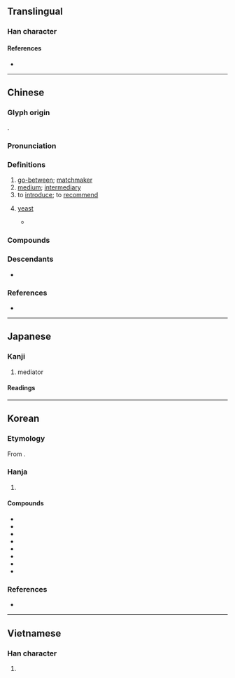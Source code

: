 {{character info}}
==Translingual==

===Han character===
{{Han char|rn=38|rad=女|as=09|sn=12|four=44494|canj=VTMD|ids=⿰女某}}

====References====
* {{Han ref|kx=0266.370|dkj=06498|dj=0533.380|hdz=21063.130|uh=5A92|ud=23186|bh=B443|bd=46147}}

----

==Chinese==
{{zh-forms}}

===Glyph origin===
{{Han etym}}
{{Han compound|女|某|ls=psc|c1=s|c2=p|t1=woman}}.

===Pronunciation===
{{zh-pron
|m=méi
|dg=мый1
|c=mui4
|h=pfs=mòi
|j=mei1
|mb=mô/mû
|md=muòi
|mn=xm,tp,kh,tn,hc,lk,sx,km:hm̂/qz:m̂/zz:bûn/kh,tc,yl:môe/kh,tn:moâi/mg:hûn/xm,qz,tw:mûi/zz:bôe
|mn_note=hm̂/m̂/bûn/môe/moâi/hûn - vernacular; mûi/bôe - literary
|mn-t=bhuê5
|w=3me
|mc=y
|oc=y
|cat=n
}}

===Definitions===
{{zh-hanzi}}

# [[go-between]]; [[matchmaker]]
# [[medium]]; [[intermediary]]
# to [[introduce]]; to [[recommend]]
# {{lb|zh|obsolete}} [[yeast]]
#* {{zh-x|今 舉 事 一 不 當{dàng}，而 全 軀 保 妻 子 之 臣，隨 而 媒 糱 其 短|Now he has committed one act that was not right, and the officials who think only of saving themselves and protecting their wives and children vie with each other in '''magnifying''' his shortcomings. (lit. "to [[ferment]] upon his shortcomings as if by yeast")|CL|ref=[[w:Sima Qian|Sima Qian]], Letter to Ren An (1st century {{BC}}, translated by [[w:Burton Watson|Burton Watson]])}}

===Compounds===
{{zh-der|三媒六證|媒譖|作媒|互動媒體|保媒|媒頭|媒兒|多媒體卡|待媒|女媒|媒妁|大眾媒介|媒材|平面媒體|廣告媒體|媒氏|大媒|官媒|三媒六聘|媒孽|媒體造勢|媒質|媒染劑|媒怨|媒婆|媒介體|媒介|媒人|央媒|冷媒|媒人嘴|媒錢|多媒體|傳播媒體|傳媒|媒體|媒妁之言|明媒正娶|水媒花|憑媒說合|新聞媒介|教育媒體|溶媒|明媒正配|瘧媒蚊|病媒蚊|病媒|男媒女妁|獸媒花|梯媒|行媒|觸媒|龍媒|電子媒體|鴆媒|靈媒|鳥媒花|雉媒|自媒|良媒|超媒體|謝媒錢|說媒|風媒花|蟲媒花|落花媒人}}

===Descendants===
* {{desc|vi|mai||matchmaker|bor=1}}

===References===
* {{R:yue:Hanzi}}

----

==Japanese==

===Kanji===
{{ja-kanji|grade=c|rs=女09}}

# mediator

====Readings====
{{ja-readings
|goon=まい
|kanon=ばい
|on=ぼう
|kun=なこうど-, なかだち-
}}

----

==Korean==

===Etymology===
From {{der|ko|ltc|-}} {{ltc-l|媒|id=1}}. {{hanja-hunmong|ᄆᆡ|moy|人類#중03B}}

===Hanja===
{{ko-hanja-search}}
{{ko-hanja|중매|매}}

# {{hanja form of|매|[[medium]]}}

====Compounds====
{{der-top4|Compounds}}
* {{ko-l|매체|媒體}}
* {{ko-l|매개|媒介}}
* {{ko-l|촉매|觸媒}}
* {{ko-l|중매|[[仲媒]]/[[中媒]]}}
* {{ko-l|매질|媒質}}
* {{ko-l|용매|溶媒}}
* {{ko-l|냉매|冷媒}}
* {{ko-l|영매|靈媒}}
{{der-bottom}}

===References===
* {{R:hanjadoc|2326}}

----

==Vietnamese==

===Han character===
{{vi-readings|reading=môi, mối, mai|rs=女09}}

# {{rfdef|vi|sort=女09}}